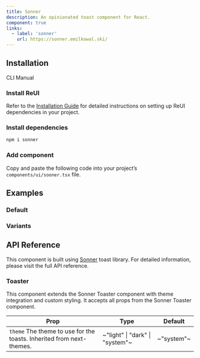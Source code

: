 ```yaml
---
title: Sonner
description: An opinionated toast component for React.
component: true
links:
  - label: 'sonner'
    url: https://sonner.emilkowal.ski/
---
```


## Installation

<Tabs defaultValue="cli">

<TabsList>
  <TabsTrigger value="cli">CLI</TabsTrigger>
  <TabsTrigger value="manual">Manual</TabsTrigger>
</TabsList>

<TabsContent value="cli">
  <CliCommands name="sonner" />
</TabsContent>

<TabsContent value="manual">    
<Steps>

### Install ReUI

Refer to the [Installation Guide](/docs/installation) for detailed instructions on setting up ReUI dependencies in your project.

### Install dependencies

```bash
npm i sonner
```

### Add component

Copy and paste the following code into your project’s `components/ui/sooner.tsx` file.

<ComponentPreview name="sooner" />

</Steps>

</TabsContent>

</Tabs>

## Examples

### Default

<ExamplePreview path="sonner/default" />

### Variants

<ExamplePreview path="sonner/variants" />

## API Reference

This component is built using [Sonner](https://sonner.emilkowal.ski/) toast library. For detailed information, please visit the full API reference.

### Toaster

This component extends the Sonner Toaster component with theme integration and custom styling. It accepts all props from the Sonner Toaster component.

| **Prop**                                                                                        | **Type**                        | **Default** |
| ----------------------------------------------------------------------------------------------- | ------------------------------- | ----------- |
| `theme` <PopoverInfo>The theme to use for the toasts. Inherited from next-themes.</PopoverInfo> | ~"light" \| "dark" \| "system"~ | ~"system"~  |
